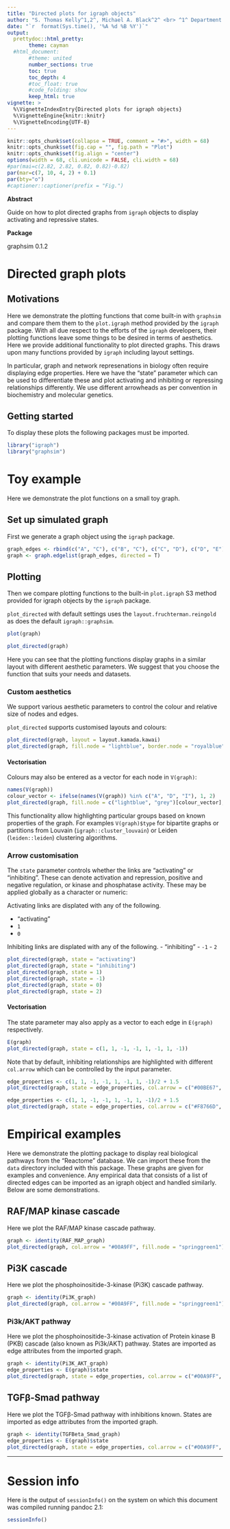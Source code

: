 ```yaml
---
title: "Directed plots for igraph objects"
author: "S. Thomas Kelly^1,2^, Michael A. Black^2^ <br> ^1^ Department of Biochemistry, University of Otago, PO Box 56, Dunedin 9054, New Zealand <br> ^2^ RIKEN Center for Integrative Medical Sciences, Suehiro-cho-1-7-22, Tsurumi Ward, Yokohama"
date: "`r  format(Sys.time(), '%A %d %B %Y')`"
output:
  prettydoc::html_pretty:
       theme: cayman
  #html_document:
       #theme: united
       number_sections: true
       toc: true
       toc_depth: 4
       #toc_float: true
       #code_folding: show
       keep_html: true
vignette: >
  %\VignetteIndexEntry{Directed plots for igraph objects}
  %\VignetteEngine{knitr::knitr}
  %\VignetteEncoding{UTF-8}
---
```


```r
knitr::opts_chunk$set(collapse = TRUE, comment = "#>", width = 68)
knitr::opts_chunk$set(fig.cap = "", fig.path = "Plot")
knitr::opts_chunk$set(fig.align = "center")
options(width = 68, cli.unicode = FALSE, cli.width = 68)
#par(mai=c(2.82, 2.82, 0.82, 0.82)-0.82)
par(mar=c(7, 10, 4, 2) + 0.1)
par(bty="o")
#captioner::captioner(prefix = "Fig.")
```


<!-- <h1 class="title toc-ignore">Using the graphsim package:  Directed plots for igraph objects</h1> -->

<!-- <h4 class="author">S. Thomas Kelly^1,2^, Michael A. Black^2^</h4> **** -->

<!-- ^1^ Department of Biochemistry, University of Otago, PO Box 56, Dunedin 9054, New Zealand -->

<!-- ^2^ RIKEN Center for Integrative Medical Sciences, Suehiro-cho-1-7-22, Tsurumi Ward, Yokohama -->

<!-- <h4 class="date">`r  format(Sys.time(), '%A %d %B %Y')`</h4> -->

<!-- ---------------------------------------------------------- -->

**Abstract**

Guide on how to plot directed graphs from `igraph` objects to display activating and repressive states.

**Package**

graphsim 0.1.2

# Directed graph plots

## Motivations

Here we demonstrate the plotting functions that come built-in with `graphsim` and compare them them to the `plot.igraph` method provided by the `igraph` package. With all due respect to the efforts of the `igraph` developers, their plotting functions leave some things to be desired in terms of aesthetics. Here we provide additional functionality to plot directed graphs. This draws upon many functions provided by `igraph` including layout settings.

In particular, graph and network represenations in biology often require displaying edge properties. Here we have the "state" parameter which can be used to differentiate these and plot activating and inhibiting or repressing relationships differently. We use different arrowheads as per convention in biochemistry and molecular genetics. 

## Getting started

To display these plots the following packages must be imported.

```r
library("igraph")
library("graphsim")
```

# Toy example

Here we demonstrate the plot functions on a small toy graph.

## Set up simulated graph

First we generate a graph object using the `igraph` package.

```r
graph_edges <- rbind(c("A", "C"), c("B", "C"), c("C", "D"), c("D", "E"), c("D", "F"), c("F", "G"), c("F", "I"), c("H", "I"))
graph <- graph.edgelist(graph_edges, directed = T)
```

## Plotting

Then we compare plotting functions to the built-in `plot.igraph` S3 method provided for igraph objects by the `igraph` package.

`plot_directed` with default settings uses the `layout.fruchterman.reingold` as does the default `igraph::graphsim`.

```r
plot(graph)
```
```r
plot_directed(graph)
```

Here you can see that the plotting functions display graphs in a similar layout with different aesthetic parameters. We suggest that you choose the function that suits your needs and datasets.

### Custom aesthetics

We support various aesthetic parameters to control the colour and relative size of nodes and edges.

`plot_directed` supports customised layouts and colours:

```r
plot_directed(graph, layout = layout.kamada.kawai)
plot_directed(graph, fill.node = "lightblue", border.node = "royalblue")
```

#### Vectorisation

Colours may also be entered as a vector for each node in `V(graph)`:

```r
names(V(graph))
colour_vector <- ifelse(names(V(graph)) %in% c("A", "D", "I"), 1, 2)
plot_directed(graph, fill.node = c("lightblue", "grey")[colour_vector], border.node = c("royalblue", "black")[colour_vector])
```

This functionality allow highlighting particular groups based on known properties of the graph. For examples `V(graph)$type` for bipartite graphs or partitions from Louvain (`igraph::cluster_louvain`) or Leiden (`leiden::leiden`) clustering algorithms.

### Arrow customisation

The `state` parameter controls whether the links are "activating" or "inhibiting". These can denote activation and repression, positive and negative regulation, or kinase and phosphatase activity. These may be applied globally as a character or numeric:

Activating links are displated with any of the following.

- "activating"
- `1`
- `0`

Inhibiting links are displated with any of the following.
- "inhibiting"
- `-1`
- `2`

```r
plot_directed(graph, state = "activating")
plot_directed(graph, state = "inhibiting")
plot_directed(graph, state = 1)
plot_directed(graph, state = -1)
plot_directed(graph, state = 0)
plot_directed(graph, state = 2)
```

#### Vectorisation

The state parameter may also apply as a vector to each edge in `E(graph)` respectively.

```r
E(graph)
plot_directed(graph, state = c(1, 1, -1, -1, 1, -1, 1, -1))
```

Note that by default, inhibiting relationships are highlighted with different `col.arrow` which can be controlled by the input parameter.

```r
edge_properties <- c(1, 1, -1, -1, 1, -1, 1, -1)/2 + 1.5
plot_directed(graph, state = edge_properties, col.arrow = c("#00BE67", "#F8766D")[edge_properties])
```

```r
edge_properties <- c(1, 1, -1, -1, 1, -1, 1, -1)/2 + 1.5
plot_directed(graph, state = edge_properties, col.arrow = c("#F8766D", "#CD9600", "#7CAE00", "#00BE67", "#00BFC4", "#00A9FF", "#C77CFF", "#FF61CC"), fill.node = c("#F8766D", "#CD9600", "#7CAE00", "#00BE67", "#00BFC4", "#00A9FF", "#C77CFF", "#FF61CC", "#F8766D"))
```

# Empirical examples

Here we demonstrate the plotting package to display real biological pathways from the "Reactome" database. We can import these from the `data` directory included with this package. These graphs are given for examples and convenience. Any empirical data that consists of a list of directed edges can be imported as an igraph object and handled similarly. Below are some demonstrations.

## RAF/MAP kinase cascade

Here we plot the RAF/MAP kinase cascade pathway.


```r
graph <- identity(RAF_MAP_graph)
plot_directed(graph, col.arrow = "#00A9FF", fill.node = "springgreen1")
```

## Pi3K cascade

Here we plot the phosphoinositide-3-kinase (Pi3K) cascade pathway.

```r
graph <- identity(Pi3K_graph)
plot_directed(graph, col.arrow = "#00A9FF", fill.node = "springgreen1")
```

### Pi3k/AKT pathway

Here we plot the phosphoinositide-3-kinase activation of Protein kinase B (PKB) cascade (also known as Pi3k/AKT) pathway. States are imported as edge attributes from the imported graph.


```r
graph <- identity(Pi3K_AKT_graph)
edge_properties <- E(graph)$state
plot_directed(graph, state = edge_properties, col.arrow = c("#00A9FF", "#F8766D")[edge_properties], fill.node = c("springgreen1"))
```

## TGFβ-Smad pathway

Here we plot the TGFβ-Smad pathway with inhibitions known. States are imported as edge attributes from the imported graph.


```r
graph <- identity(TGFBeta_Smad_graph)
edge_properties <- E(graph)$state
plot_directed(graph, state = edge_properties, col.arrow = c("#00A9FF", "#F8766D")[edge_properties], fill.node = c("springgreen1"))
```


----------------------------------------------------------

# Session info
Here is the output of `sessionInfo()` on the system on which this document was compiled running pandoc 2.1:

```r
sessionInfo()
```